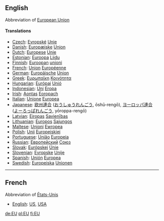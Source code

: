 ==English==

Abbreviation of [[European Union]]

====Translations====

*[[Czech]]: [[Evropské]] [[Unie]]
*[[Danish]]: [[Europæiske]] [[Union]]
*[[Dutch]]: [[Europese]] [[Unie]]
*[[Estonian]]: [[Euroopa]] [[Liidu]]
*[[Finnish]]: [[Euroopan]] [[unioni]]
*[[French]]: [[Union]] [[Européenne]]
*[[German]]: [[Europäische]] [[Union]]
*[[Greek]]: [[Ευρωπαϊκη]] [[Κοινότητα]]
*[[Hungarian]]: [[Európai]] [[Unió]]
*[[Indonesian]]: [[Uni]] [[Eropa]]
*[[Irish]]: [[Aontas]] [[Eoropach]]
*[[Italian]]: [[Unione]] [[Europea]]
*[[Japanese]]: [[欧州]][[連合]] ([[おうしゅう]][[れんごう]], ōshū-rengō), [[ヨーロッパ]][[連合]] ([[よーろっぱ]][[れんごう]], yōroppa-rengō)
*[[Latvian]]: [[Eiropas]] [[Savienības]]
*[[Lithuanian]]: [[Europos]] [[Sąjungos]]
*[[Maltese]]: [[Unjoni]] [[Ewropea]]
*[[Polish]]: [[Unii]] [[Europejskiej]]
*[[Portuguese]]: [[União]] [[Europeia]]
*[[Russian]]: [[Европейский]] [[Союз]]
*[[Slovak]]: [[Európskej]] [[Únie]]
*[[Slovenian]]: [[Evropske]] [[Unije]]
*[[Spanish]]: [[Unión]] [[Europea]]
*[[Swedish]]: [[Europeiska]] [[Unionen]]

--------------------------------------------------------------------

==French==

Abbreviation of [[États-Unis]]

*[[English]]: [[US]], [[USA]]

[[de:EU]]
[[pl:EU]]
[[fi:EU]]